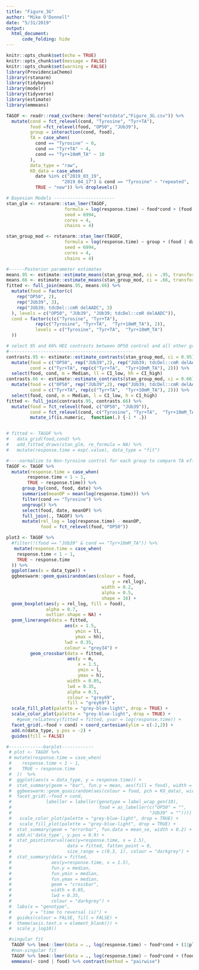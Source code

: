 ```yaml
---
title: "Figure_3G"
author: "Mike O'Donnell"
date: "5/31/2019"
output: 
  html_document:
      code_folding: hide
---
```


```r
knitr::opts_chunk$set(echo = TRUE)
knitr::opts_chunk$set(message = FALSE)
knitr::opts_chunk$set(warning = FALSE)
library(ProvidenciaChemo)
library(rstanarm)
library(tidybayes)
library(modelr)
library(tidyverse)
library(estimate)
library(emmeans)
```

```r
TAGOF <- readr::read_csv(here::here("extdata","Figure_3G.csv")) %>%
  mutate(cond = fct_relevel(cond, "Tyrosine", "Tyr+TA"),
         food =fct_relevel(food, "OP50", "JUb39"),
         group = interaction(cond, food),
         TA = case_when(
           cond == "Tyrosine" ~ 0,
           cond == "Tyr+TA" ~ 4,
           cond == "Tyr+10mM_TA" ~ 10
         ),
         data_type = "raw",
         KO_data = case_when(
           date %in% c("2019_03_19",
                     "2019_04_17") & cond == "Tyrosine" ~ "repeated",
           TRUE ~ "new")) %>% droplevels()

# Bayesian Models -----------------------
stan_glm <- rstanarm::stan_lmer(TAGOF, 
                      formula = log(response.time) ~ food*cond + (food | date) + (1|plateID),
                      seed = 6994,
                      cores = 4, 
                      chains = 4)

stan_group_mod <- rstanarm::stan_lmer(TAGOF, 
                      formula = log(response.time) ~ group + (food | date) + (1|plateID),
                      seed = 6994,
                      cores = 4, 
                      chains = 4)

#------Posterior parameter estimates
means.95 <- estimate::estimate_means(stan_group_mod, ci = .95, transform = "none") %>% rename(m = Median, ll = CI_low, hh = CI_high)
means.66 <- estimate::estimate_means(stan_group_mod, ci = .66, transform = "none") %>% rename(m = Median, l = CI_low, h = CI_high)
fitted <- full_join(means.95, means.66) %>%
  mutate(food = factor(c(
    rep("OP50", 2),
    rep("JUb39", 3),
    rep("JUb39; tdcDel::cmR delAADC", 3)
  ), levels = c("OP50", "JUb39", "JUb39; tdcDel::cmR delAADC")),
  cond = factor(c(c("Tyrosine", "Tyr+TA"),
           rep(c("Tyrosine", "Tyr+TA",  "Tyr+10mM_TA"), 2)),
           levels = c("Tyrosine", "Tyr+TA",  "Tyr+10mM_TA")
  ))

# select 95 and 66% HDI contrasts between OP50 control and all other groups for plot
#-----------------------------------------------
contrasts.95 <- estimate::estimate_contrasts(stan_group_mod, ci = 0.95)[c(1,14,15,26,27),] %>%
  mutate(food = c("OP50", rep("JUb39",2), rep("JUb39; tdcDel::cmR delAADC", 2)),
         cond = c("Tyr+TA", rep(c("Tyr+TA",  "Tyr+10mM_TA"), 2))) %>%
  select(food, cond, m = Median, ll = CI_low, hh = CI_high)
contrasts.66 <- estimate::estimate_contrasts(stan_group_mod, ci = 0.66)[c(1,14,15,26,27),] %>%
  mutate(food = c("OP50", rep("JUb39",2), rep("JUb39; tdcDel::cmR delAADC", 2)),
         cond = c("Tyr+TA", rep(c("Tyr+TA",  "Tyr+10mM_TA"), 2))) %>%
  select(food, cond, m = Median, l = CI_low, h = CI_high)
fitted <- full_join(contrasts.95, contrasts.66) %>%
  mutate(food = fct_relevel(food, c("OP50", "JUb39")),
         cond = fct_relevel(cond, c("Tyrosine", "Tyr+TA",  "Tyr+10mM_TA"))) %>%
         mutate_if(is.numeric,  function(.) {-1 * .})


# fitted <- TAGOF %>%
#   data_grid(food,cond) %>%
#   add_fitted_draws(stan_glm, re_formula = NA) %>%
#   mutate(response.time = exp(.value), data_type = "fit")

#----normalize to Non-tyrosine control for each group to compare TA effect--------
TAGOF <- TAGOF %>%
  mutate(response.time = case_when(
        response.time < 1 ~ 1,
        TRUE ~ response.time)) %>%
      group_by(cond, food, date) %>%
      summarise(meanOP = mean(log(response.time))) %>%
      filter(cond == "Tyrosine") %>%
      ungroup() %>%
      select(food, date, meanOP) %>%
      full_join(., TAGOF) %>%
      mutate(rel_log = log(response.time) - meanOP,
             food = fct_relevel(food, "OP50"))

plot3 <- TAGOF %>%
  #filter(!(food == "JUb39" & cond == "Tyr+10mM_TA")) %>%
   mutate(response.time = case_when(
    response.time < 1 ~ 1, 
    TRUE ~ response.time
  )) %>%
  ggplot(aes(x = data_type)) +
  ggbeeswarm::geom_quasirandom(aes(colour = food,
                                        y = rel_log),
                                    width = 0.2,
                                    alpha = 0.5,
                                    shape = 16) +
  geom_boxplot(aes(y = rel_log, fill = food),
               alpha = 0.7,
               outlier.shape = NA) +
  geom_linerange(data = fitted,
                      aes(x = 1.5,
                          ymin = ll,
                          ymax = hh),
                      lwd = 0.35,
                      colour = "grey34") +
         geom_crossbar(data = fitted,
                       aes(y = m,
                           x = 1.5,
                           ymin = l,
                           ymax = h),
                       width = 0.05,
                       lwd = 0.35,
                       alpha = 0.5,
                       colour = "grey69",
                       fill = "grey69") +
  scale_fill_plot(palette = "grey-blue-light", drop = TRUE) +
  scale_color_plot(palette = "grey-blue-light", drop = TRUE) +
    #geom_relLatency(fitted = fitted, yvar = log(response.time)) +
  facet_grid(.~food + cond) + coord_cartesian(ylim = c(-2,2)) +
  add.n(data_type, y.pos = -2) +
  guides(fill = FALSE)

#-------------barplot------------
 # plot <- TAGOF %>%
 # mutate(response.time = case_when(
 #    response.time < 1 ~ 1, 
 #    TRUE ~ response.time
 #  ))  %>%
 #  ggplot(aes(x = data_type, y = response.time)) +
 #  stat_summary(geom = "bar", fun.y = mean, aes(fill = food), width = 0.6, alpha = 0.5) +
 #  ggbeeswarm::geom_quasirandom(aes(colour = food, pch = KO_data), width = 0.2, alpha = 0.75) +
 #  facet_grid(.~food + cond, 
 #             labeller = labeller(genotype = label_wrap_gen(10), 
 #                                 food = as_labeller(c("OP50" = "",
 #                                                    "JUb39" = "")))) +
 #   scale_color_plot(palette = "grey-blue-light", drop = TRUE) +
 #   scale_fill_plot(palette = "grey-blue-light", drop = TRUE) +
 #  stat_summary(geom = "errorbar", fun.data = mean_se, width = 0.2) +
 #  add.n('data_type', y.pos = 0.9) +
 #  stat_pointinterval(aes(y=response.time, x = 1.5),
 #                     data = fitted, fatten_point = 0,
 #                     size_range = c(0.3, 1), colour = "darkgrey") +
 #  stat_summary(data = fitted,
 #               aes(y=response.time, x = 1.5),
 #               fun.y = median,
 #               fun.ymin = median,
 #               fun.ymax = median,
 #               geom = "crossbar",
 #               width = 0.05,
 #               lwd = 0.35,
 #               colour = "darkgrey") +
 #  labs(x = "genotype",
 #       y = "time to reversal (s)") +
 #  guides(colour = FALSE, fill = FALSE) +
 #  theme(axis.text.x = element_blank()) +
 #  scale_y_log10()

 #singular fit
  TAGOF %>% lme4::lmer(data = ., log(response.time) ~ food*cond + (1|plateID) + (food|date))
  #non-singular fit
  TAGOF %>% lme4::lmer(data = ., log(response.time) ~ food*cond + (food|date)) %>% 
  emmeans(~ cond | food) %>% contrast(method = "pairwise")
  
```

